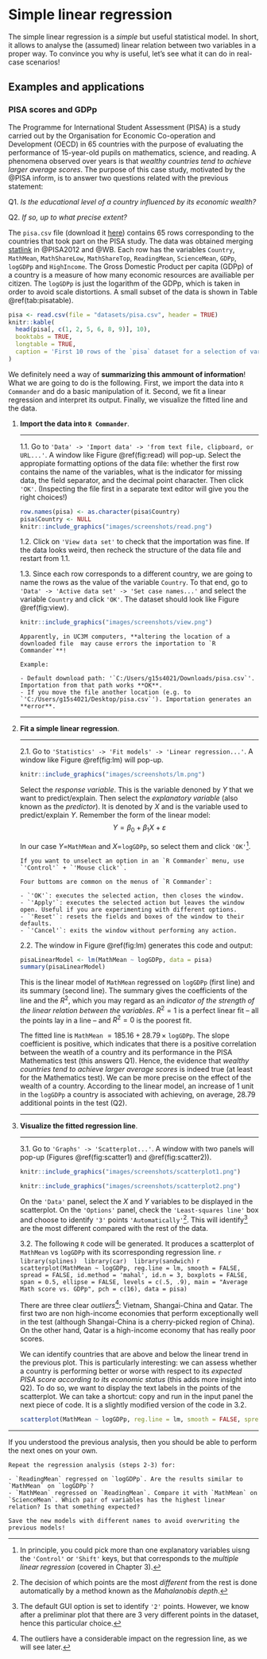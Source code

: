 # Simple linear regression {#simp}

The simple linear regression is a *simple* but useful statistical model. In short, it allows to analyse the (assumed) linear relation between two variables in a proper way. To convince you why is useful, let's see what it can do in real-case scenarios!

## Examples and applications

### PISA scores and GDPp

The Programme for International Student Assessment (PISA) is a study carried out by the Organisation for Economic Co-operation and Development (OECD) in 65 countries with the purpose of evaluating the performance of 15-year-old pupils on mathematics, science, and reading. A phenomena observed over years is that *wealthy countries tend to achieve larger average scores*. The purpose of this case study, motivated by the @PISA inform, is to answer two questions related with the previous statement:

Q1. *Is the educational level of a country influenced by its economic wealth?*

Q2. *If so, up to what precise extent?*

The `pisa.csv` file (download it [here](https://raw.githubusercontent.com/egarpor/SSS2-UC3M/master/datasets/pisa.csv)) contains 65 rows corresponding to the countries that took part on the PISA study. The data was obtained merging [statlink](http://dx.doi.org/10.1787/888932937035) in @PISA2012 and @WB. Each row has the variables `Country`, `MathMean`, `MathShareLow`, `MathShareTop`, `ReadingMean`, `ScienceMean`, `GDPp`, `logGDPp` and `HighIncome`. The Gross Domestic Product per capita (GDPp) of a country is a measure of how many economic resources are availiable per citizen. The `logGDPp` is just the logarithm of the GDPp, which is taken in order to avoid scale distortions. A small subset of the data is shown in Table \@ref(tab:pisatable). 

```r
pisa <- read.csv(file = "datasets/pisa.csv", header = TRUE)
knitr::kable(
  head(pisa[, c(1, 2, 5, 6, 8, 9)], 10),
  booktabs = TRUE,
  longtable = TRUE,
  caption = 'First 10 rows of the `pisa` dataset for a selection of variables. Note the `NA` (*Not Available*) in Chinese Taipei (or Taiwan).'
)
```

We definitely need a way of **summarizing this ammount of information**! What we are going to do is the following. First, we import the data into `R Commander` and do a basic manipulation of it. Second, we fit a linear regression and interpret its output. Finally, we visualize the fitted line and the data.

1. **Import the data into `R Commander`**.

    ***

    1.1. Go to `'Data' -> 'Import data' -> 'from text file, clipboard, or URL...'`. A window like Figure \@ref(fig:read) will pop-up. Select the appropiate formatting options of the data file: whether the first row contains the name of the variables, what is the indicator for missing data, the field separator, and the decimal point character. Then click `'OK'`. (Inspecting the file first in a separate text editor will give you the right choices!) 
    
    ```r
    row.names(pisa) <- as.character(pisa$Country)
    pisa$Country <- NULL
    knitr::include_graphics("images/screenshots/read.png")
    ```

    1.2. Click on `'View data set'` to check that the importation was fine. If the data looks weird, then recheck the structure of the data file and restart from 1.1. 
    
    1.3. Since each row corresponds to a different country, we are going to name the rows as the value of the variable `Country`. To that end, go to `'Data' -> 'Active data set' -> 'Set case names...'` and select the variable `Country` and click `'OK'`. The dataset should look like Figure \@ref(fig:view).

    ```r
    knitr::include_graphics("images/screenshots/view.png")
    ```
    
    ```block
    Apparently, in UC3M computers, **altering the location of a downloaded file  may cause errors the importation to `R Commander`**!
    
    Example:
    
    - Default download path: '`C:/Users/g15s4021/Downloads/pisa.csv`'. Importation from that path works **OK**.
    - If you move the file another location (e.g. to `'C:/Users/g15s4021/Desktop/pisa.csv`'). Importation generates an **error**.
    ```

    ***

2. **Fit a simple linear regression**.

    ***

    2.1. Go to `'Statistics' -> 'Fit models' -> 'Linear regression...'`. A window like Figure \@ref(fig:lm) will pop-up. 
    
    ```r
    knitr::include_graphics("images/screenshots/lm.png")
    ```
    
    Select the *response variable*. This is the variable denoned by $Y$ that we want to predict/explain. Then select the *explanatory variable* (also known as the *predictor*). It is denoted by $X$ and is the variable used to predict/explain $Y$. Remember the form of the linear model:
    $$
    Y=\beta_0+\beta_1X+\varepsilon
    $$
    
    In our case $Y=$`MathMean` and  $X=$`logGDPp`, so select them and click `'OK'`^[In principle, you could pick more than one explanatory variables uisng the `'Control'` or `'Shift'` keys, but that corresponds to the *multiple linear regression* (covered in Chapter 3).]. 

    ```block
    If you want to unselect an option in an `R Commander` menu, use `'Control'` + `'Mouse click'`.
    ```
    
    ```block
    Four buttoms are common on the menus of `R Commander`:
    
    - `'OK'`: executes the selected action, then closes the window.
    - `'Apply'`: executes the selected action but leaves the window open. Useful if you are experimenting with different options.
    - `'Reset'`: resets the fields and boxes of the window to their defaults.
    - `'Cancel'`: exits the window without performing any action.
    ```
    
    2.2. The window in Figure \@ref(fig:lm) generates this code and output:
    
    ```r
    pisaLinearModel <- lm(MathMean ~ logGDPp, data = pisa)
    summary(pisaLinearModel)
    ```

    This is the linear model of `MathMean` regressed on `logGDPp` (first line) and its summary (second line). The summary gives the coefficients of the line and the $R^2$, which you may regard as an *indicator of the strength of the linear relation between the variables*. $R^2=1$ is a perfect linear fit -- all the points lay in a line -- and $R^2=0$ is the poorest fit.
    
    The fitted line is `MathMean` $= 185.16 + 28.79\,\times$ `logGDPp`. The slope coefficient is positive, which indicates that there is a positive correlation between the weatlh of a country and its performance in the PISA Mathematics test (this answers Q1). Hence, the evidence that *wealthy countries tend to achieve larger average scores* is indeed true (at least for the Mathematics test). We can be more precise on the effect of the wealth of a country. According to the linear model, an increase of 1 unit in the `logGDPp` a country is associated with achieving, on average, 28.79 additional points in the test (Q2).
    
    ***

3. **Visualize the fitted regression line**.

    ***

    3.1. Go to `'Graphs' -> 'Scatterplot...'`. A window with two panels will pop-up (Figures \@ref(fig:scatter1) and \@ref(fig:scatter2)).
    
    ```r
    knitr::include_graphics("images/screenshots/scatterplot1.png")
    ```
    ```r
    knitr::include_graphics("images/screenshots/scatterplot2.png")
    ```

    On the `'Data'` panel, select the $X$ and $Y$ variables to be displayed in the scatterplot. On the `
'Options'` panel, check the `'Least-squares line'` box and choose to identify `'3'` points `'Automatically'`^[The decision of which points are the most *different* from the rest is done automatically by a method known as the *Mahalanobis depth*.]. This will identify^[The default GUI option is set to identify `'2'` points. However, we know after a preliminar plot that there are 3 very different points in the dataset, hence this particular choice.] are the most different compared with the rest of the data.

    3.2. The following `R` code will be generated. It produces a scatterplot of `MathMean` vs `logGDPp` with its scorresponding regression line.
    ```r
    library(splines)
    library(car)
    library(sandwich)
    ```
    ```r
    scatterplot(MathMean ~ logGDPp, reg.line = lm, smooth = FALSE, spread = FALSE, id.method = 'mahal', id.n = 3, boxplots = FALSE, span = 0.5, ellipse = FALSE, levels = c(.5, .9), main = "Average Math score vs. GDPp", pch = c(16), data = pisa)
    ```
    
    There are three clear *outliers*^[The outliers have a considerable impact on the regression line, as we will see later.]: Vietnam, Shangai-China and Qatar. The first two are non high-income economies that perform exceptionally well in the test (although Shangai-China is a cherry-picked region of China). On the other hand, Qatar is a high-income economy that has really poor scores.

    We can identify countries that are above and below the linear trend in the previous plot. This is particularly interesting: we can assess whether a country is performing better or worse with respect to its *expected PISA score according to its economic status* (this adds more insight into Q2). To do so, we want to display the text labels in the points of the scatterplot. We can take a shortcut: copy and run in the input panel the next piece of code. It is a slightly modified version of the code in 3.2.

    ```r
    scatterplot(MathMean ~ logGDPp, reg.line = lm, smooth = FALSE, spread = FALSE, id.method = 'mahal', id.n = 65, id.cex = 0.75, boxplots = FALSE, span = 0.5, ellipse = FALSE, levels = c(.5, .9), main = "Average Math score vs. GDPp", pch = c(16), cex = 0.75, data = pisa)
    ```

  ***

If you understood the previous analysis, then you should be able to perform the next ones on your own.

```block
Repeat the regression analysis (steps 2-3) for:

- `ReadingMean` regressed on `logGDPp`. Are the results similar to `MathMean` on `logGDPp`?
- `MathMean` regressed on `ReadingMean`. Compare it with `MathMean` on `ScienceMean`. Which pair of variables has the highest linear relation? Is that something expected?

Save the new models with different names to avoid overwriting the previous models!
```

